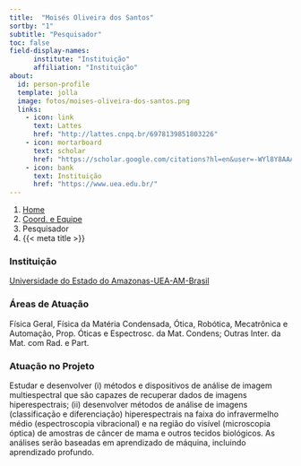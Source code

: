 ```yaml
---
title:  "Moisés Oliveira dos Santos"
sortby: "1"
subtitle: "Pesquisador"
toc: false
field-display-names:
      institute: "Instituição"
      affiliation: "Instituição"
about:
  id: person-profile
  template: jolla
  image: fotos/moises-oliveira-dos-santos.png
  links:
    - icon: link
      text: Lattes
      href: "http://lattes.cnpq.br/6978139851803226"
    - icon: mortarboard
      text: scholar
      href: "https://scholar.google.com/citations?hl=en&user=-WYl8Y8AAAAJ"
    - icon: bank
      text: Instituição
      href: "https://www.uea.edu.br/"
---
```


```{=html}
<nav aria-label="breadcrumb">
  <ol class="breadcrumb">
    <li class="breadcrumb-item"><a href="../../index.html">Home</a></li>
    <li class="breadcrumb-item"><a href="../coord-equipe.html">Coord. e Equipe</a></li>
    <li class="breadcrumb-item active">Pesquisador</li>
    <li class="breadcrumb-item active" aria-current="page">{{< meta title >}}</li>
  </ol>
</nav>
```
:::{#person-profile}
:::

### Instituição

[Universidade do Estado do Amazonas-UEA-AM-Brasil](https://www.uea.edu.br/)

### Áreas de Atuação

Física Geral, Física da Matéria Condensada, Ótica, Robótica, Mecatrônica e Automação, Prop. Óticas e Espectrosc. da Mat. Condens; Outras Inter. da Mat. com Rad. e Part.

### Atuação no Projeto

Estudar e desenvolver (i) métodos e dispositivos de análise de imagem multiespectral que são capazes de recuperar dados de imagens hiperespectrais; (ii) desenvolver métodos de análise de imagens (classificação e diferenciação) hiperespectrais na faixa do infravermelho médio (espectroscopia vibracional) e na região do visível (microscopia óptica) de amostras de câncer de mama e outros tecidos biológicos. As análises serão baseadas em aprendizado de máquina, incluindo aprendizado profundo.
